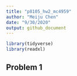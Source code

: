 ```yaml
---
title: "p8105_hw2_mc4959"
author: "Meiju Chen"
date: "9/30/2020"
output: github_document
---
```


```r
library(tidyverse)
library(readxl)
```

## Problem 1

